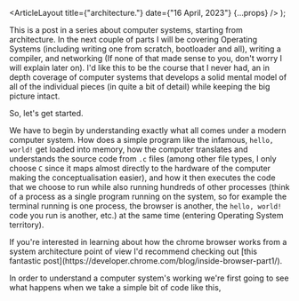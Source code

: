 
  <ArticleLayout title={"architecture."} date={"16 April, 2023"} {...props} />
);

This is a post in a series about computer systems, starting from architecture. In the next couple of parts I will be covering Operating Systems (including writing one from scratch, bootloader and all), writing a compiler, and networking (If none of that made sense to you, don't worry I will explain later on). I'd like this to be the course that I never had, an in depth coverage of computer systems that develops a solid mental model of all of the individual pieces (in quite a bit of detail) while keeping the big picture intact.

So, let's get started.

We have to begin by understanding exactly what all comes under a modern computer system. How does a simple program like the infamous, `hello, world!` get loaded into memory, how the computer translates and understands the source code from `.c` files (among other file types, I only choose `C` since it maps almost directly to the hardware of the computer making the conceptualisation easier), and how it then executes the code that we choose to run while also running hundreds of other processes (think of a process as a single program running on the system, so for example the terminal running is one process, the browser is another, the `hello, world!` code you run is another, etc.) at the same time (entering Operating System territory).

<Aside variant="note" tags={[{ label: "reading", color: "sky" }]}>
  If you're interested in learning about how the chrome browser works from a
  system architecture point of view I'd recommend checking out [this fantastic
  post](https://developer.chrome.com/blog/inside-browser-part1/).
</Aside>

In order to understand a computer system's working we're first going to see what happens when we take a simple bit of code like this,
